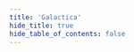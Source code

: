 ```yaml
---
title: 'Galactica'
hide_title: true
hide_table_of_contents: false
---
```



<ChainLayout>
  <ChainHero
    name="Galactica"
    iconUrl="img/galactica-icon.svg"
    bgColor=""
    scope="testnet"
    chainId="galactica_9302-1"
    nodeVersion="v0.2.7"
    token=""
    stakeUrl=""
    restakeUrl=""
    websiteUrl="https://galactica.com/"
    githubUrl="https://github.com/Galactica-corp/networks"
    xUrl="https://twitter.com/GalacticaNet"
    discordUrl="https://discord.gg/galactica"
  />

  <ProductLinks
    appUrl=""
    appImageUrl="img/products/"
    explorerUrl=""
    faucetUrl=""
  />

  <ToolsGrid
    chainName="galactica"
    showInstall={true}
    showUpgrade={true}
    showGenesis={true}
    showCli={true}
    showEndpoints={true}
    showStateSync={true}
    showSnapshot={true}
    showLivePeers={true}
    showSeed={true}
    showAddressBook={true}
    showExplorersList={false}
    showPublicEndpoints={false}
    showUsefulTools={false}
    showUpgradeWatcher={false}
  />

</ChainLayout>
